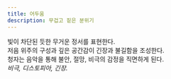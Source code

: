 ```yaml
---
title: 어두움
description: 무겁고 짙은 분위기
---
```


빛이 차단된 듯한 무거운 정서를 표현한다.  
저음 위주의 구성과 깊은 공간감이 긴장과 불길함을 조성한다.  
청자는 음악을 통해 불안, 절망, 비극의 감정을 직면하게 된다.  
*비극, 디스토피아, 긴장.*
